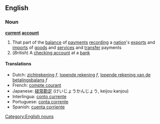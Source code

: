==English==
===Noun===
'''[[current]] [[account]]'''

#That part of the [[balance]] of [[payment]]s [[recording]] a [[nation]]'s [[export]]s and [[import]]s of [[goods]] and [[service]]s and [[transfer]] payments
#(''British'') A [[checking account]] at a [[bank]]

====Translations====
*Dutch: [[zichtrekening]] ''f'', [[lopende rekening]] ''f'', [[lopende rekening van de betalingsbalans]] ''f''
*French: [[compte courant]] 
*Japanese: [[経常勘定]] (けいじょうかんじょう, keijou kanjou)
*Interlingua: [[conto currente]]
*Portuguese: [[conta corrente]]
*Spanish: [[cuenta corriente]]

[[Category:English nouns]]